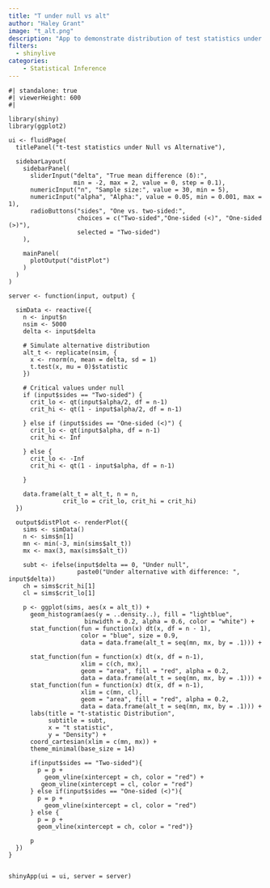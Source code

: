 ```yaml
---
title: "T under null vs alt"
author: "Haley Grant"
image: "t_alt.png"
description: "App to demonstrate distribution of test statistics under null and alternative"
filters: 
  - shinylive
categories:
    - Statistical Inference
---
```


```shinylive-r
#| standalone: true
#| viewerHeight: 600
#| 

library(shiny)
library(ggplot2)

ui <- fluidPage(
  titlePanel("t-test statistics under Null vs Alternative"),
  
  sidebarLayout(
    sidebarPanel(
      sliderInput("delta", "True mean difference (δ):",
                  min = -2, max = 2, value = 0, step = 0.1),
      numericInput("n", "Sample size:", value = 30, min = 5),
      numericInput("alpha", "Alpha:", value = 0.05, min = 0.001, max = 1),
      radioButtons("sides", "One vs. two-sided:", 
                   choices = c("Two-sided","One-sided (<)", "One-sided (>)"),
                   selected = "Two-sided")
    ),
    
    mainPanel(
      plotOutput("distPlot")
    )
  )
)

server <- function(input, output) {
  
  simData <- reactive({
    n <- input$n
    nsim <- 5000
    delta <- input$delta
    
    # Simulate alternative distribution
    alt_t <- replicate(nsim, {
      x <- rnorm(n, mean = delta, sd = 1)
      t.test(x, mu = 0)$statistic
    })
    
    # Critical values under null
    if (input$sides == "Two-sided") {
      crit_lo <- qt(input$alpha/2, df = n-1)
      crit_hi <- qt(1 - input$alpha/2, df = n-1)
 
    } else if (input$sides == "One-sided (<)") {
      crit_lo <- qt(input$alpha, df = n-1)
      crit_hi <- Inf
   
    } else {
      crit_lo <- -Inf
      crit_hi <- qt(1 - input$alpha, df = n-1)
     
    }
    
    data.frame(alt_t = alt_t, n = n,
               crit_lo = crit_lo, crit_hi = crit_hi)
  })
  
  output$distPlot <- renderPlot({
    sims <- simData()
    n <- sims$n[1]
    mn <- min(-3, min(sims$alt_t))
    mx <- max(3, max(sims$alt_t))
    
    subt <- ifelse(input$delta == 0, "Under null", 
                   paste0("Under alternative with difference: ", input$delta))
    ch = sims$crit_hi[1]
    cl = sims$crit_lo[1]
    
    p <- ggplot(sims, aes(x = alt_t)) +
      geom_histogram(aes(y = ..density..), fill = "lightblue",
                     binwidth = 0.2, alpha = 0.6, color = "white") +
      stat_function(fun = function(x) dt(x, df = n - 1),
                    color = "blue", size = 0.9, 
                    data = data.frame(alt_t = seq(mn, mx, by = .1))) +
    
      stat_function(fun = function(x) dt(x, df = n-1),
                    xlim = c(ch, mx),
                    geom = "area", fill = "red", alpha = 0.2,
                    data = data.frame(alt_t = seq(mn, mx, by = .1))) +
      stat_function(fun = function(x) dt(x, df = n-1),
                    xlim = c(mn, cl),
                    geom = "area", fill = "red", alpha = 0.2, 
                    data = data.frame(alt_t = seq(mn, mx, by = .1))) +
      labs(title = "t-statistic Distribution",
           subtitle = subt,
           x = "t statistic",
           y = "Density") +
      coord_cartesian(xlim = c(mn, mx)) +
      theme_minimal(base_size = 14)
      
      if(input$sides == "Two-sided"){ 
        p = p +       
          geom_vline(xintercept = ch, color = "red") + 
         geom_vline(xintercept = cl, color = "red")
      } else if(input$sides == "One-sided (<)"){
        p = p +       
          geom_vline(xintercept = cl, color = "red")
      } else {
        p = p +       
        geom_vline(xintercept = ch, color = "red")}
      
      p
  })
}


shinyApp(ui = ui, server = server)

```